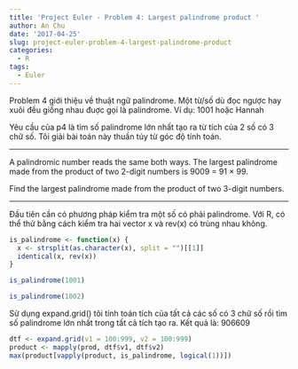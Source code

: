 ```yaml
---
title: 'Project Euler - Problem 4: Largest palindrome product '
author: An Chu
date: '2017-04-25'
slug: project-euler-problem-4-largest-palindrome-product
categories:
  - R
tags:
  - Euler
---
```


Problem 4 giới thiệu về thuật ngữ palindrome. Một từ/số dù đọc ngược hay xuôi đều giống nhau đuợc gọi là palindrome. Ví dụ: 1001 hoặc Hannah

Yêu cầu của p4 là tìm số palindrome lớn nhất tạo ra từ tích của 2 số có 3 chữ số. Tôi giải bài toán này thuần túy từ góc độ tính toán.

---

A palindromic number reads the same both ways. The largest palindrome made from the product of two 2-digit numbers is 9009 = 91 × 99.

Find the largest palindrome made from the product of two 3-digit numbers.

---

Đầu tiên cần có phương pháp kiểm tra một số có phải palindrome. Với R, có thể thử bằng cách kiểm tra hai vector x và rev(x) có trùng nhau không.

```r
is_palindrome <- function(x) {
  x <- strsplit(as.character(x), split = "")[[1]]
  identical(x, rev(x))
}

is_palindrome(1001)

is_palindrome(1002)
```

Sử dụng expand.grid() tôi tính toán tích của tất cả các số có 3 chữ số rồi tìm số palindrome lớn nhất trong tất cả tích tạo ra. Kết quả là: 906609

```r
dtf <- expand.grid(v1 = 100:999, v2 = 100:999)
product <- mapply(prod, dtf$v1, dtf$v2)
max(product[vapply(product, is_palindrome, logical(1))])
```

